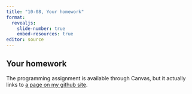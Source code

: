 ```yaml
---
title: "10-08, Your homework"
format: 
  revealjs:
    slide-number: true
    embed-resources: true
editor: source
---
```


## Your homework

The programming assignment is available through Canvas, but it actually links to [a page on my github site][ref-simon-nodate2].

[ref-simon-nodate2]: https://github.com/pmean/classes/blob/master/biostats-1/10/src/simon-5501-10-directions.md
